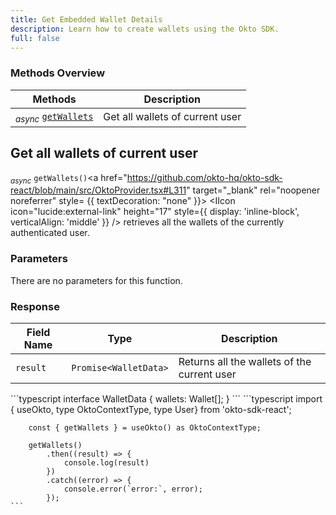 ```yaml
---
title: Get Embedded Wallet Details
description: Learn how to create wallets using the Okto SDK.
full: false
---
```




### Methods Overview

| Methods                                                                         | Description                          |                 
|---------------------------------------------------------------------------------|--------------------------------------|
| <sub><i>async</i></sub> [`getWallets`](#get-all-wallets-of-current-user)        | Get all wallets of current user      |

<div className="method-box">

## Get all wallets of current user

<sub><i>async</i></sub> `getWallets()`<a href="https://github.com/okto-hq/okto-sdk-react/blob/main/src/OktoProvider.tsx#L311" target="_blank" rel="noopener noreferrer" style= {{ textDecoration: "none" }}> <IIcon icon="lucide:external-link" height="17" style={{ display: 'inline-block', verticalAlign: 'middle' }} /></a> retrieves all the wallets of the currently authenticated user.

### Parameters

There are no parameters for this function.

### Response

<Callout title="Success Response">

| Field Name | Type                  | Description                                 | 
|------------|-----------------------|---------------------------------------------|
| `result`   | `Promise<WalletData>` | Returns all the wallets of the current user | 

<Accordions>
<Accordion title="Response Type">
```typescript
interface WalletData {
  wallets: Wallet[];
}
```
</Accordion>
</Accordions>
</Callout>

<Accordions>
<Accordion title="Example">
<Tabs items={['Typescript']}>
  <Tab value="Typescript">
    ```typescript
        import { useOkto, type OktoContextType, type User} from 'okto-sdk-react';
 
        const { getWallets } = useOkto() as OktoContextType;
 
        getWallets()
            .then((result) => {
                console.log(result)
            })
            .catch((error) => {
                console.error(`error:`, error);
            });
    ```
  </Tab>
</Tabs>
</Accordion>
</Accordions>

</div>

